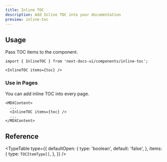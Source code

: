 ```yaml
---
title: Inline TOC
description: Add Inline TOC into your documentation
preview: inline-toc
---
```


## Usage

Pass TOC items to the component.

```mdx
import { InlineTOC } from 'next-docs-ui/components/inline-toc';

<InlineTOC items={toc} />
```

### Use in Pages

You can add inline TOC into every page.

```tsx
<MDXContent>
  ...
  <InlineTOC items={toc} />
  ...
</MDXContent>
```

## Reference

<TypeTable
  type={{
    defaultOpen: {
      type: 'boolean',
      default: 'false',
    },
    items: {
      type: `TOCItemType[]`,
    },
  }}
/>
